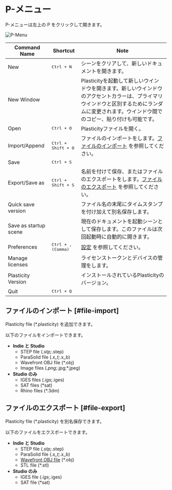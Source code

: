 # P-メニュー

P-メニューは左上の P をクリックして開きます。

![P-Menu](/img/file-menu.png)

| Command Name          | Shortcut                    | Note                                                                                                                                                                                           |
| --------------------- | --------------------------- | ---------------------------------------------------------------------------------------------------------------------------------------------------------------------------------------------- |
| New                   | <kbd>Ctrl + N</kbd>         | シーンをクリアして、新しいドキュメントを開きます。                                                                                                                                             |
| New Window            |                             | Plasticityを起動して新しいウインドウを開きます。新しいウインドウのアクセントカラーは、プライマリウインドウと区別するためにランダムに変更されます。ウインドウ間でのコピー、貼り付けも可能です。 |
| Open                  | <kbd>Ctrl + O</kbd>         | Plasticityファイルを開く。                                                                                                                                                                     |
| Import/Append         | <kbd>Ctrl + Shift + O</kbd> | ファイルのインポートをします。[ファイルのインポート](#file-import) を参照してください。                                                                                                        |
| Save                  | <kbd>Ctrl + S</kbd>         |                                                                                                                                                                                                |
| Export/Save as        | <kbd>Ctrl + Shift + S</kbd> | 名前を付けて保存、またはファイルのエクスポートをします。[ファイルのエクスポート](#file-export) を参照してください。                                                                            |
| Quick save version    |                             | ファイル名の末尾にタイムスタンプを付け加えて別名保存します。                                                                                                                                   |
| Save as startup scene |                             | 現在のドキュメントを起動シーンとして保存します。このファイルは次回起動時に自動的に開きます。                                                                                                   |
| Preferences           | <kbd>Ctrl + , (Comma)</kbd> | [設定](./preferences) を参照してください。                                                                                                                                                     |
| Manage licenses       |                             | ライセンストークンとデバイスの管理をします。                                                                                                                                                   |
| Plasticity Version    |                             | インストールされているPlasticityのバージョン。                                                                                                                                                 |
| Quit                  | <kbd>Ctrl + Q</kbd>         |                                                                                                                                                                                                |

## ファイルのインポート [#file-import]

Plasticity file (*.plasticity) を追加できます。


以下のファイルをインポートできます。

- **Indie と Studio** 
    - STEP file (*.stp;*.step)
    - ParaSolid file (*.x_t;*.x_b)
    - Wavefront OBJ file (*.obj)
    - Image files (*.png;*.jpg;*.jpeg)
- **Studio のみ**
    - IGES files (*.igs;*.iges) 
    - SAT files (*sat)
    - Rhino files (*.3dm) 

## ファイルのエクスポート [#file-export]

Plasticity file (*.plasticity) を別名保存できます。

以下のファイルをエクスポートできます。

- **Indie と Studio** 
    - STEP file (*.stp;*.step)
    - ParaSolid file (*.x_t;*.x_b)
    - [Wavefront OBJ file](./export-obj) (*.obj)
    - STL file (*.stl)
- **Studio のみ**
    - IGES file (*.igs;*.iges)
    - SAT file (*sat)

















